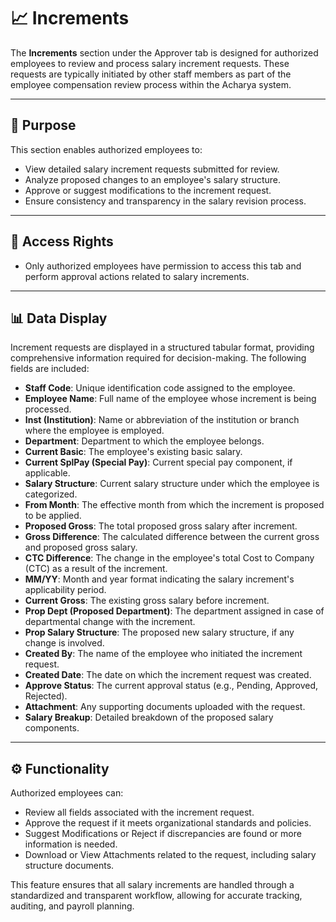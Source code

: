 # 📈 Increments

The **Increments** section under the Approver tab is designed for authorized employees to review and process salary increment requests. These requests are typically initiated by other staff members as part of the employee compensation review process within the Acharya system.

---

## 🎯 Purpose

This section enables authorized employees to:

- View detailed salary increment requests submitted for review.
- Analyze proposed changes to an employee's salary structure.
- Approve or suggest modifications to the increment request.
- Ensure consistency and transparency in the salary revision process.

---

## 🔐 Access Rights

- Only authorized employees have permission to access this tab and perform approval actions related to salary increments.

---

## 📊 Data Display

Increment requests are displayed in a structured tabular format, providing comprehensive information required for decision-making. The following fields are included:

- **Staff Code**: Unique identification code assigned to the employee.
- **Employee Name**: Full name of the employee whose increment is being processed.
- **Inst (Institution)**: Name or abbreviation of the institution or branch where the employee is employed.
- **Department**: Department to which the employee belongs.
- **Current Basic**: The employee's existing basic salary.
- **Current SplPay (Special Pay)**: Current special pay component, if applicable.
- **Salary Structure**: Current salary structure under which the employee is categorized.
- **From Month**: The effective month from which the increment is proposed to be applied.
- **Proposed Gross**: The total proposed gross salary after increment.
- **Gross Difference**: The calculated difference between the current gross and proposed gross salary.
- **CTC Difference**: The change in the employee's total Cost to Company (CTC) as a result of the increment.
- **MM/YY**: Month and year format indicating the salary increment's applicability period.
- **Current Gross**: The existing gross salary before increment.
- **Prop Dept (Proposed Department)**: The department assigned in case of departmental change with the increment.
- **Prop Salary Structure**: The proposed new salary structure, if any change is involved.
- **Created By**: The name of the employee who initiated the increment request.
- **Created Date**: The date on which the increment request was created.
- **Approve Status**: The current approval status (e.g., Pending, Approved, Rejected).
- **Attachment**: Any supporting documents uploaded with the request.
- **Salary Breakup**: Detailed breakdown of the proposed salary components.

---

## ⚙️ Functionality

Authorized employees can:

- Review all fields associated with the increment request.
- Approve the request if it meets organizational standards and policies.
- Suggest Modifications or Reject if discrepancies are found or more information is needed.
- Download or View Attachments related to the request, including salary structure documents.

This feature ensures that all salary increments are handled through a standardized and transparent workflow, allowing for accurate tracking, auditing, and payroll planning. 